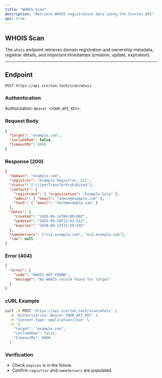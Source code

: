 ```yaml
---
title: "WHOIS Scan"
description: "Retrieve WHOIS registration data using the Scorton API"
api: true
---
```


## WHOIS Scan

The `whois` endpoint retrieves domain registration and ownership metadata, registrar details, and important timestamps (creation, update, expiration).

---

## Endpoint

`POST https://api.scorton.tech/scan/whois`

### Authentication

Authorization: `Bearer <YOUR_API_KEY>`.

### Request Body

```json
{
  "target": "example.com",
  "includeRaw": false,
  "timeoutMs": 6000
}
```

### Response (200)

```json
{
  "domain": "example.com",
  "registrar": "Example Registrar, LLC",
  "status": ["clientTransferProhibited"],
  "contacts": {
    "registrant": { "organization": "Example Corp" },
    "admin": { "email": "admin@example.com" },
    "tech": { "email": "tech@example.com" }
  },
  "dates": {
    "created": "1995-08-14T00:00:00Z",
    "updated": "2025-09-10T12:03:51Z",
    "expires": "2030-08-13T23:59:59Z"
  },
  "nameServers": ["ns1.example.com", "ns2.example.com"],
  "raw": null
}
```

### Error (404)

```json
{
  "error": {
    "code": "WHOIS_NOT_FOUND",
    "message": "No WHOIS record found for target"
  }
}
```

### cURL Example

```bash
curl -X POST 'https://api.scorton.tech/scan/whois' \
  -H 'Authorization: Bearer YOUR_API_KEY' \
  -H 'Content-Type: application/json' \
  -d '{
    "target": "example.com",
    "includeRaw": false,
    "timeoutMs": 6000
  }'
```

### Verification

- Check `expires` is in the future.
- Confirm `registrar` and `nameServers` are populated.



